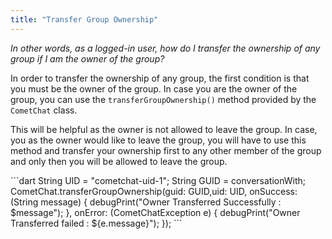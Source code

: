 ```yaml
---
title: "Transfer Group Ownership"
---
```




*In other words, as a logged-in user, how do I transfer the ownership of any group if I am the owner of the group?*

In order to transfer the ownership of any group, the first condition is that you must be the owner of the group. In case you are the owner of the group, you can use the `transferGroupOwnership()` method provided by the `CometChat` class.

This will be helpful as the owner is not allowed to leave the group. In case, you as the owner would like to leave the group, you will have to use this method and transfer your ownership first to any other member of the group and only then you will be allowed to leave the group.

<Tabs>
<Tab title="Dart">
```dart
String UID = "cometchat-uid-1";
String GUID = conversationWith;
CometChat.transferGroupOwnership(guid: GUID,uid: UID,
        onSuccess: (String message) {
          debugPrint("Owner Transferred  Successfully : $message");
        },
        onError: (CometChatException e) {
          debugPrint("Owner Transferred failed  : ${e.message}");
        });  
```

</Tab>

</Tabs>
